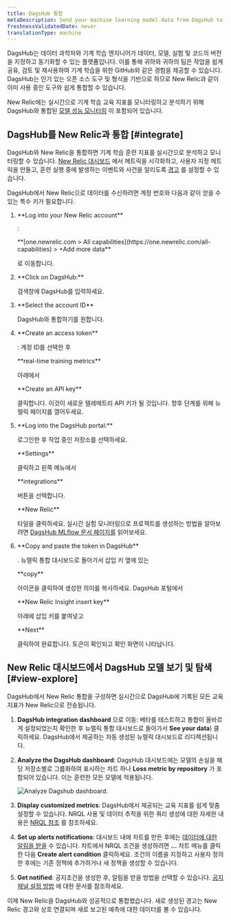 ```yaml
---
title: DagsHub 통합
metaDescription: Send your machine learning model data from DagsHub to New Relic to understand your model's performance.
freshnessValidatedDate: never
translationType: machine
---
```


DagsHub는 데이터 과학자와 기계 학습 엔지니어가 데이터, 모델, 실험 및 코드의 버전을 지정하고 동기화할 수 있는 플랫폼입니다. 이를 통해 귀하와 귀하의 팀은 작업을 쉽게 공유, 검토 및 재사용하여 기계 학습을 위한 GitHub와 같은 경험을 제공할 수 있습니다. DagsHub는 인기 있는 오픈 소스 도구 및 형식을 기반으로 하므로 New Relic과 같이 이미 사용 중인 도구와 쉽게 통합할 수 있습니다.

New Relic에는 실시간으로 기계 학습 교육 지표를 모니터링하고 분석하기 위해 DagsHub와 통합된 [모델 성능 모니터링](/docs/alerts-applied-intelligence/mlops/get-started/intro-mlops/) 이 포함되어 있습니다.

## DagsHub를 New Relic과 통합 [#integrate]

DagsHub와 New Relic을 통합하면 기계 학습 훈련 지표를 실시간으로 분석하고 모니터링할 수 있습니다. [New Relic 대시보드](/docs/query-your-data/explore-query-data/dashboards/introduction-dashboards/) 에서 메트릭을 시각화하고, 사용자 지정 메트릭을 만들고, 훈련 실행 중에 발생하는 이벤트와 사건을 알리도록 [경고](/docs/alerts-applied-intelligence/new-relic-alerts/learn-alerts/introduction-alerts/) 를 설정할 수 있습니다.

DagsHub에서 New Relic으로 데이터를 수신하려면 계정 번호와 다음과 같이 얻을 수 있는 특수 키가 필요합니다.

1. <DNT>
     **Log into your New Relic account**
   </DNT>

   :

   <DNT>
     **[one.newrelic.com > All capabilities](https://one.newrelic.com/all-capabilities) > +Add more data**
   </DNT>

   로 이동합니다.

2. <DNT>
     **Click on DagsHub:**
   </DNT>

   검색창에 DagsHub를 입력하세요.

3. <DNT>
     **Select the account ID**
   </DNT>

   DagsHub와 통합하기를 원합니다.

4. <DNT>
     **Create an access token**
   </DNT>

   : 계정 ID를 선택한 후

   <DNT>
     **real-time training metrics**
   </DNT>

   아래에서

   <DNT>
     **Create an API key**
   </DNT>

   클릭합니다. 이것이 새로운 텔레메트리 API 키가 될 것입니다. 향후 단계를 위해 뉴렐릭 페이지를 열어두세요.

5. <DNT>
     **Log into the DagsHub portal:**
   </DNT>

   로그인한 후 작업 중인 저장소를 선택하세요.

   <DNT>
     **Settings**
   </DNT>

   클릭하고 왼쪽 메뉴에서

   <DNT>
     **integrations**
   </DNT>

   버튼을 선택합니다.

   <DNT>
     **New Relic**
   </DNT>

   타일을 클릭하세요. 실시간 실험 모니터링으로 프로젝트를 생성하는 방법을 알아보려면 [DagsHub MLflow 문서 페이지를](https://dagshub.com/docs/integration_guide/mlflow_tracking/) 읽어보세요.

6. <DNT>
     **Copy and paste the token in DagsHub**
   </DNT>

   . 뉴렐릭 통합 대시보드로 돌아가서 삽입 키 옆에 있는

   <DNT>
     **copy**
   </DNT>

   아이콘을 클릭하여 생성한 의미를 복사하세요. DagsHub 포털에서

   <DNT>
     **New Relic Insight insert key**
   </DNT>

   아래에 삽입 키를 붙여넣고

   <DNT>
     **Next**
   </DNT>

   클릭하여 완료합니다. 토큰이 확인되고 확인 화면이 나타납니다.

<InstallFeedback/>

## New Relic 대시보드에서 DagsHub 모델 보기 및 탐색 [#view-explore]

DagsHub에서 New Relic 통합을 구성하면 실시간으로 DagsHub에 기록된 모든 교육 지표가 New Relic으로 전송됩니다.

1. <DNT>**DagsHub integration dashboard**</DNT> 으로 이동: 베타를 테스트하고 통합이 올바르게 설정되었는지 확인한 후 뉴렐릭 통합 대시보드로 돌아가서 <DNT>**See your data**</DNT>) 클릭하세요. DagsHub에서 제공하는 자동 생성된 뉴렐릭 대시보드로 리디렉션됩니다.

2. <DNT>**Analyze the DagsHub dashboard**</DNT>: DagsHub 대시보드에는 모델의 손실을 해당 저장소별로 그룹화하여 표시하는 차트 하나 <DNT>**Loss metric by repository**</DNT> 가 포함되어 있습니다. 이는 훈련한 모든 모델에 적용됩니다.

   <img
     title="Analyze Dagshub dashboard"
     alt="Analyze Dagshub dashboard."
     src="/images/model-performance-monitoring_screenshot-crop_dasgshub-dashboard.webp"
   />

3. <DNT>**Display customized metrics**</DNT>: DagsHub에서 제공되는 교육 지표를 쉽게 맞춤 설정할 수 있습니다. NRQL 사용 및 데이터 추적을 위한 쿼리 생성에 대한 자세한 내용은 [NRQL 참조](/docs/query-your-data/nrql-new-relic-query-language/get-started/nrql-syntax-clauses-functions/) 를 참조하세요.

4. <DNT>**Set up alerts notifications**</DNT>: 대시보드 내에 차트를 만든 후에는 [데이터에 대한 알림을 받을](/docs/alerts-applied-intelligence/new-relic-alerts/alert-policies/create-edit-or-find-alert-policy/) 수 있습니다. 차트에서 NRQL <InlinePopover type="alerts"/>조건을 생성하려면 <DNT>**...**</DNT> 차트 메뉴를 클릭한 다음 <DNT>**Create alert condition**</DNT> 클릭하세요. 조건의 이름을 지정하고 사용자 정의한 후에는 기존 정책에 추가하거나 새 정책을 생성할 수 있습니다.

5. <DNT>**Get notified**</DNT>: 공지조건을 생성한 후, 알림을 받을 방법을 선택할 수 있습니다. [공지 채널 설정 방법](/docs/alerts-applied-intelligence/new-relic-alerts/alert-notifications/notification-channels-control-where-send-alerts/) 에 대한 문서를 참조하세요.

이제 New Relic을 DagsHub와 성공적으로 통합했습니다. 새로 생성된 경고는 New Relic 경고와 상호 연결되며 새로 보고된 예측에 대한 데이터를 볼 수 있습니다.
